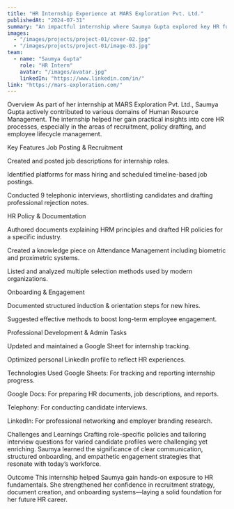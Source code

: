 ```yaml
---
title: "HR Internship Experience at MARS Exploration Pvt. Ltd."
publishedAt: "2024-07-31"
summary: "An impactful internship where Saumya Gupta explored key HR functions such as recruitment, onboarding, policy creation, and employee engagement during her one-month journey."
images:
  - "/images/projects/project-01/cover-02.jpg"
  - "/images/projects/project-01/image-03.jpg"
team:
  - name: "Saumya Gupta"
    role: "HR Intern"
    avatar: "/images/avatar.jpg"
    linkedIn: "https://www.linkedin.com/in/"
link: "https://mars-exploration.com/"
---
```

Overview
As part of her internship at MARS Exploration Pvt. Ltd., Saumya Gupta actively contributed to various domains of Human Resource Management. The internship helped her gain practical insights into core HR processes, especially in the areas of recruitment, policy drafting, and employee lifecycle management.

Key Features
Job Posting & Recruitment

Created and posted job descriptions for internship roles.

Identified platforms for mass hiring and scheduled timeline-based job postings.

Conducted 9 telephonic interviews, shortlisting candidates and drafting professional rejection notes.

HR Policy & Documentation

Authored documents explaining HRM principles and drafted HR policies for a specific industry.

Created a knowledge piece on Attendance Management including biometric and proximetric systems.

Listed and analyzed multiple selection methods used by modern organizations.

Onboarding & Engagement

Documented structured induction & orientation steps for new hires.

Suggested effective methods to boost long-term employee engagement.

Professional Development & Admin Tasks

Updated and maintained a Google Sheet for internship tracking.

Optimized personal LinkedIn profile to reflect HR experiences.

Technologies Used
Google Sheets: For tracking and reporting internship progress.

Google Docs: For preparing HR documents, job descriptions, and reports.

Telephony: For conducting candidate interviews.

LinkedIn: For professional networking and employer branding research.

Challenges and Learnings
Crafting role-specific policies and tailoring interview questions for varied candidate profiles were challenging yet enriching. Saumya learned the significance of clear communication, structured onboarding, and empathetic engagement strategies that resonate with today’s workforce.

Outcome
This internship helped Saumya gain hands-on exposure to HR fundamentals. She strengthened her confidence in recruitment strategy, document creation, and onboarding systems—laying a solid foundation for her future HR career.

